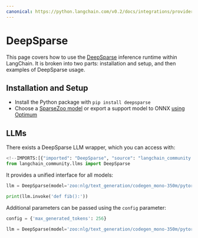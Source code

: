 ```yaml
---
canonical: https://python.langchain.com/v0.2/docs/integrations/providers/deepsparse/
---
```


# DeepSparse

This page covers how to use the [DeepSparse](https://github.com/neuralmagic/deepsparse) inference runtime within LangChain.
It is broken into two parts: installation and setup, and then examples of DeepSparse usage.

## Installation and Setup

- Install the Python package with `pip install deepsparse`
- Choose a [SparseZoo model](https://sparsezoo.neuralmagic.com/?useCase=text_generation) or export a support model to ONNX [using Optimum](https://github.com/neuralmagic/notebooks/blob/main/notebooks/opt-text-generation-deepsparse-quickstart/OPT_Text_Generation_DeepSparse_Quickstart.ipynb)


## LLMs

There exists a DeepSparse LLM wrapper, which you can access with:

```python
<!--IMPORTS:[{"imported": "DeepSparse", "source": "langchain_community.llms", "docs": "https://api.python.langchain.com/en/latest/llms/langchain_community.llms.deepsparse.DeepSparse.html", "title": "DeepSparse"}]-->
from langchain_community.llms import DeepSparse
```

It provides a unified interface for all models:

```python
llm = DeepSparse(model='zoo:nlg/text_generation/codegen_mono-350m/pytorch/huggingface/bigpython_bigquery_thepile/base-none')

print(llm.invoke('def fib():'))
```

Additional parameters can be passed using the `config` parameter:

```python
config = {'max_generated_tokens': 256}

llm = DeepSparse(model='zoo:nlg/text_generation/codegen_mono-350m/pytorch/huggingface/bigpython_bigquery_thepile/base-none', config=config)
```